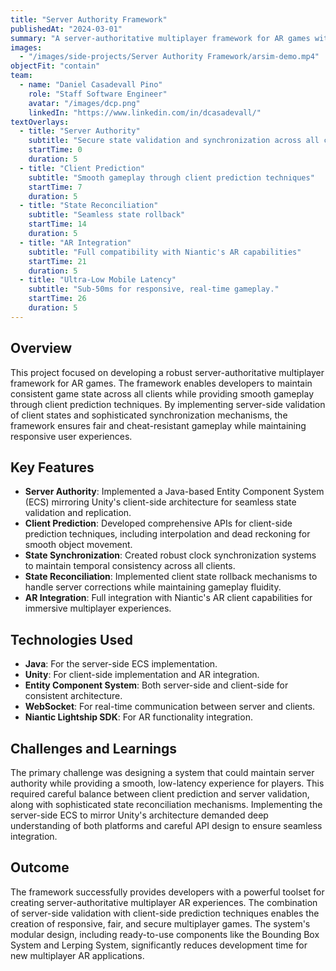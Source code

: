 ```yaml
---
title: "Server Authority Framework"
publishedAt: "2024-03-01"
summary: "A server-authoritative multiplayer framework for AR games with client prediction and state reconciliation."
images:
  - "/images/side-projects/Server Authority Framework/arsim-demo.mp4"
objectFit: "contain"
team:
  - name: "Daniel Casadevall Pino"
    role: "Staff Software Engineer"
    avatar: "/images/dcp.png"
    linkedIn: "https://www.linkedin.com/in/dcasadevall/"
textOverlays:
  - title: "Server Authority"
    subtitle: "Secure state validation and synchronization across all clients"
    startTime: 0
    duration: 5
  - title: "Client Prediction"
    subtitle: "Smooth gameplay through client prediction techniques"
    startTime: 7
    duration: 5
  - title: "State Reconciliation"
    subtitle: "Seamless state rollback"
    startTime: 14
    duration: 5
  - title: "AR Integration"
    subtitle: "Full compatibility with Niantic's AR capabilities"
    startTime: 21
    duration: 5
  - title: "Ultra-Low Mobile Latency"
    subtitle: "Sub-50ms for responsive, real-time gameplay."
    startTime: 26
    duration: 5
---
```


## Overview

This project focused on developing a robust server-authoritative multiplayer framework for AR games. The framework 
enables developers to maintain consistent game state across all clients while providing smooth gameplay through 
client prediction techniques. By implementing server-side validation of client states and sophisticated 
synchronization mechanisms, the framework ensures fair and cheat-resistant gameplay while maintaining responsive 
user experiences.

## Key Features

- **Server Authority**: Implemented a Java-based Entity Component System (ECS) mirroring Unity's client-side architecture for seamless state validation and replication.
- **Client Prediction**: Developed comprehensive APIs for client-side prediction techniques, including interpolation and dead reckoning for smooth object movement.
- **State Synchronization**: Created robust clock synchronization systems to maintain temporal consistency across all clients.
- **State Reconciliation**: Implemented client state rollback mechanisms to handle server corrections while maintaining gameplay fluidity.
- **AR Integration**: Full integration with Niantic's AR client capabilities for immersive multiplayer experiences.

## Technologies Used

- **Java**: For the server-side ECS implementation.
- **Unity**: For client-side implementation and AR integration.
- **Entity Component System**: Both server-side and client-side for consistent architecture.
- **WebSocket**: For real-time communication between server and clients.
- **Niantic Lightship SDK**: For AR functionality integration.

## Challenges and Learnings

The primary challenge was designing a system that could maintain server authority while providing a smooth, 
low-latency experience for players. This required careful balance between client prediction and server 
validation, along with sophisticated state reconciliation mechanisms. Implementing the server-side ECS to mirror 
Unity's architecture demanded deep understanding of both platforms and careful API design to ensure seamless 
integration.

## Outcome

The framework successfully provides developers with a powerful toolset for creating server-authoritative 
multiplayer AR experiences. The combination of server-side validation with client-side prediction techniques 
enables the creation of responsive, fair, and secure multiplayer games. The system's modular design, including 
ready-to-use components like the Bounding Box System and Lerping System, significantly reduces development time 
for new multiplayer AR applications.